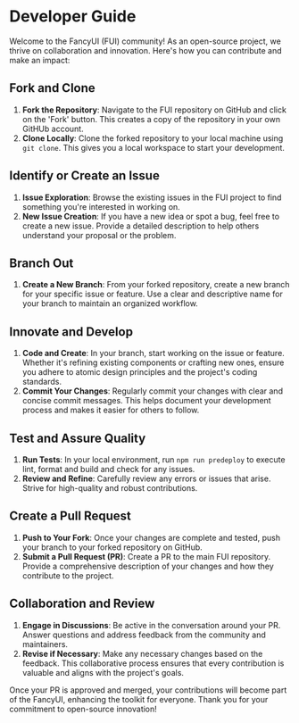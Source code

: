 
<Meta title="contributioners/developer-guide" />

# Developer Guide

Welcome to the FancyUI (FUI) community! As an open-source project, we thrive on collaboration and innovation. Here's how you can contribute and make an impact:

## Fork and Clone

1. **Fork the Repository**: Navigate to the FUI repository on GitHub and click on the 'Fork' button. This creates a copy of the repository in your own GitHUb account.
2. **Clone Locally**: Clone the forked repository to your local machine using `git clone`. This gives you a local workspace to start your development.

## Identify or Create an Issue

1. **Issue Exploration**: Browse the existing issues in the FUI project to find something you're interested in working on.
2. **New Issue Creation**: If you have a new idea or spot a bug, feel free to create a new issue. Provide a detailed description to help others understand your proposal or the problem.

## Branch Out

1. **Create a New Branch**: From your forked repository, create a new branch for your specific issue or feature. Use a clear and descriptive name for your branch to maintain an organized workflow.

## Innovate and Develop

1. **Code and Create**: In your branch, start working on the issue or feature. Whether it's refining existing components or crafting new ones, ensure you adhere to atomic design principles and the project's coding standards.
2. **Commit Your Changes**: Regularly commit your changes with clear and concise commit messages. This helps document your development process and makes it easier for others to follow.

## Test and Assure Quality

1. **Run Tests**: In your local environment, run `npm run predeploy` to execute lint, format and build and check for any issues.
2. **Review and Refine**: Carefully review any errors or issues that arise. Strive for high-quality and robust contributions.

## Create a Pull Request

1. **Push to Your Fork**: Once your changes are complete and tested, push your branch to your forked repository on GitHub.
2. **Submit a Pull Request (PR)**: Create a PR to the main FUI repository. Provide a comprehensive description of your changes and how they contribute to the project.

## Collaboration and Review

1. **Engage in Discussions**: Be active in the conversation around your PR. Answer questions and address feedback from the community and maintainers.
2. **Revise if Necessary**: Make any necessary changes based on the feedback. This collaborative process ensures that every contribution is valuable and aligns with the project's goals.

Once your PR is approved and merged, your contributions will become part of the FancyUI, enhancing the toolkit for everyone. Thank you for your commitment to open-source innovation!
